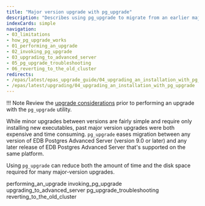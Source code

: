 ```yaml
---
title: "Major version upgrade with pg_upgrade"
description: "Describes using pg_upgrade to migrate from an earlier major version of EDB Postgres Advanced Server to the most recent version."
indexCards: simple
navigation:
- 03_limitations
- how_pg_upgrade_works
- 01_performing_an_upgrade
- 02_invoking_pg_upgrade
- 03_upgrading_to_advanced_server
- 05_pg_upgrade_troubleshooting
- 06_reverting_to_the_old_cluster
redirects:
- /epas/latest/epas_upgrade_guide/04_upgrading_an_installation_with_pg_upgrade/
- /epas/latest/upgrading/04_upgrading_an_installation_with_pg_upgrade
---
```


<div id="upgrading_an_installation_with_pg_upgrade" class="registered_link"></div>

!!! Note
    Review the [upgrade considerations](03_limitations) prior to performing an upgrade with the `pg_upgrade` utility.

While minor upgrades between versions are fairly simple and require only installing new executables, past major version upgrades were both expensive and time consuming. `pg_upgrade` eases migration between any version of EDB Postgres Advanced Server (version 9.0 or later) and any later release of EDB Postgres Advanced Server that's supported on the same platform.

Using `pg_upgrade` can reduce both the amount of time and the disk space required for many major-version upgrades.

<div class="toctree" maxdepth="3">

performing_an_upgrade invoking_pg_upgrade upgrading_to_advanced_server  pg_upgrade_troubleshooting reverting_to_the_old_cluster

</div>
